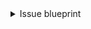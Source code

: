 <details>
<summary>Issue blueprint</summary>

```json showLineNumbers
{
  "identifier": "issue",
  "title": "Issue",
  "icon": "GitLab",
  "schema": {
    "properties": {
      "link": {
        "title": "Link",
        "type": "string",
        "format": "url"
      },
      "description": {
        "title": "Description",
        "type": "string",
        "format": "markdown"
      },
      "createdAt": {
        "title": "Created At",
        "type": "string",
        "format": "date-time"
      },
      "closedAt": {
        "title": "Closed At",
        "type": "string",
        "format": "date-time"
      },
      "updatedAt": {
        "title": "Updated At",
        "type": "string",
        "format": "date-time"
      },
      "creator": {
        "title": "Creator",
        "type": "string"
      },
      "status": {
        "title": "Status",
        "type": "string",
        "enum": ["opened", "closed"],
        "enumColors": {
          "opened": "green",
          "closed": "purple"
        }
      },
      "labels": {
        "title": "Labels",
        "type": "array",
        "items": {
          "type": "string"
        }
      }
    }
  },
  "relations": {
    "microservice": {
      "target": "microservice",
      "title": "Microservice",
      "required": true,
      "many": false
    }
  }
}
```

</details>
